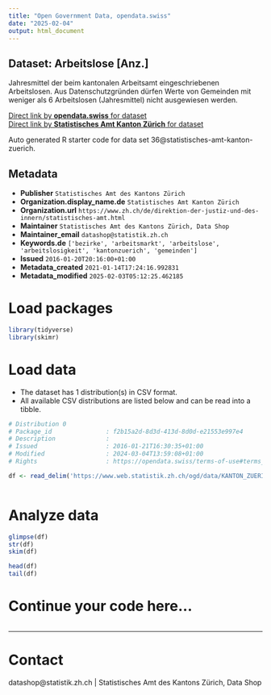 ```yaml
---
title: "Open Government Data, opendata.swiss"
date: "2025-02-04"
output: html_document
---
```


## Dataset: Arbeitslose [Anz.]

Jahresmittel der beim kantonalen Arbeitsamt eingeschriebenen Arbeitslosen. Aus Datenschutzgründen dürfen Werte von Gemeinden mit weniger als 6 Arbeitslosen (Jahresmittel) nicht ausgewiesen werden.

[Direct link by **opendata.swiss** for dataset](https://opendata.swiss/de/dataset/arbeitslose-anz)<br>
[Direct link by **Statistisches Amt Kanton Zürich** for dataset](https://www.zh.ch/de/politik-staat/gemeinden/gemeindeportraet.html)

Auto generated R starter code for data set 36@statistisches-amt-kanton-zuerich.

## Metadata

- **Publisher** `Statistisches Amt des Kantons Zürich`
- **Organization.display_name.de** `Statistisches Amt Kanton Zürich`
- **Organization.url** `https://www.zh.ch/de/direktion-der-justiz-und-des-innern/statistisches-amt.html`
- **Maintainer** `Statistisches Amt des Kantons Zürich, Data Shop`
- **Maintainer_email** `datashop@statistik.zh.ch`
- **Keywords.de** `['bezirke', 'arbeitsmarkt', 'arbeitslose', 'arbeitslosigkeit', 'kantonzuerich', 'gemeinden']`
- **Issued** `2016-01-20T20:16:00+01:00`
- **Metadata_created** `2021-01-14T17:24:16.992831`
- **Metadata_modified** `2025-02-03T05:12:25.462185`


# Load packages

```r

library(tidyverse)
library(skimr)

```

# Load data

-   The dataset has 1 distribution(s) in CSV format.
-   All available CSV distributions are listed below and can be read into a tibble.

```r

# Distribution 0
# Package_id               : f2b15a2d-8d3d-413d-8d0d-e21553e997e4
# Description              : 
# Issued                   : 2016-01-21T16:30:35+01:00
# Modified                 : 2024-03-04T13:59:08+01:00
# Rights                   : https://opendata.swiss/terms-of-use#terms_by

df <- read_delim('https://www.web.statistik.zh.ch/ogd/data/KANTON_ZUERICH_107.csv')



```

# Analyze data

```r

glimpse(df)
str(df)
skim(df)

head(df)
tail(df)

```

# Continue your code here...

```r

```

------------------------------------------------------------------------

# Contact

datashop@statistik.zh.ch | Statistisches Amt des Kantons Zürich, Data Shop
